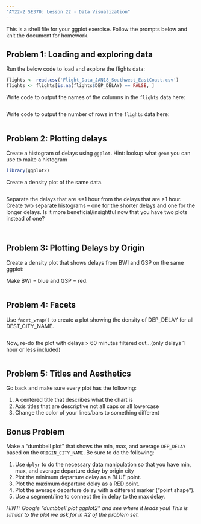 ---
"AY22-2 SE370: Lesson 22 - Data Visualization"
---

This is a shell file for your ggplot exercise. Follow the prompts below and knit the document for homework.

## Problem 1: Loading and exploring data

Run the below code to load and explore the flights data:

```{r}
flights <- read.csv('Flight_Data_JAN18_Southwest_EastCoast.csv')
flights <- flights[is.na(flights$DEP_DELAY) == FALSE, ]


```

Write code to output the names of the columns in the `flights` data here:

```{r}


```

Write code to output the number of rows in the `flights` data here:

```{r}

```

## Problem 2: Plotting delays

Create a histogram of delays using `ggplot`. Hint: lookup what `geom` you can use to make a histogram

```{r}
library(ggplot2)


```

Create a density plot of the same data.

```{r}

```

Separate the delays that are \<=1 hour from the delays that are \>1 hour. Create two separate histograms -- one for the shorter delays and one for the longer delays. Is it more beneficial/insightful now that you have two plots instead of one?

```{r}

```

```{r}

```

## Problem 3: Plotting Delays by Origin

Create a density plot that shows delays from BWI and GSP on the same ggplot:

Make BWI = blue and GSP = red.

```{r}

```

## Problem 4: Facets

Use `facet_wrap()` to create a plot showing the density of DEP_DELAY for all DEST_CITY_NAME.

```{r}

```

Now, re-do the plot with delays \> 60 minutes filtered out...(only delays 1 hour or less included)

```{r}

```

## Problem 5: Titles and Aesthetics

Go back and make sure every plot has the following:

1.  A centered title that describes what the chart is
2.  Axis titles that are descriptive not all caps or all lowercase
3.  Change the color of your lines/bars to something different

## Bonus Problem

Make a "dumbbell plot" that shows the min, max, and average `DEP_DELAY` based on the `ORIGIN_CITY_NAME`. Be sure to do the following:

1.  Use `dplyr` to do the necessary data manipulation so that you have min, max, and average departure delay by origin city
2.  Plot the minimum departure delay as a BLUE point.
3.  Plot the maximum departure delay as a RED point.
4.  Plot the average departure delay with a different marker ("point shape").
5.  Use a segment/line to connect the in delay to the max delay.

*HINT: Google "dumbbell plot ggplot2" and see where it leads you! This is similar to the plot we ask for in \#2 of the problem set.*

```{r}

```
